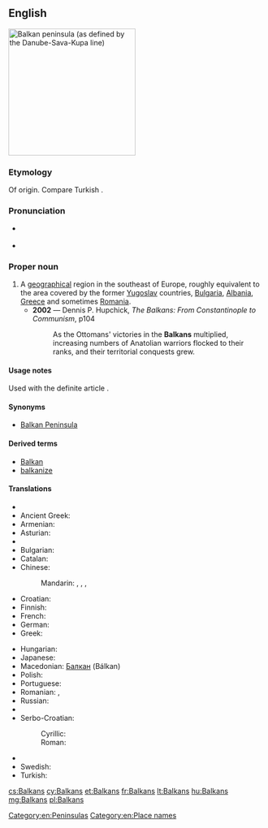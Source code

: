 ==English==
[[Image:Balkanpeninsula.png|thumb|250px|Balkan peninsula (as defined by the Danube-Sava-Kupa line)]]
{{wikipedia}}

===Etymology===
Of {{etyl|trk|en}} origin. Compare Turkish {{term|balkan||wooded mountain range|lang=tr}}.

===Pronunciation===
* {{a|UK}} {{IPA|/ˈbɔːl.kənz/|/ˈbɒl.kənz/}}
* {{a|US}} {{IPA|/ˈbɑl.kənz/|/ˈbɔl.kənz/}}

===Proper noun===
{{en-proper noun}}

# A [[geographical]] region in the southeast of Europe, roughly equivalent to the area covered by the former [[Yugoslav]] countries, [[Bulgaria]], [[Albania]], [[Greece]] and sometimes [[Romania]].
#* '''2002''' — Dennis P. Hupchick, ''The Balkans: From Constantinople to Communism'', p104
#*: As the Ottomans' victories in the '''Balkans''' multiplied, increasing numbers of Anatolian warriors flocked to their ranks, and their territorial conquests grew.

====Usage notes====
Used with the definite article {{term|the}}.

====Synonyms====
* {{sense|geographical region}} [[Balkan Peninsula]]

====Derived terms====
* [[Balkan]]
* [[balkanize]]

====Translations====
{{trans-top|geographical region in the southeast of Europe}}
* {{trreq|Albanian}}
* Ancient Greek: {{tø|grc|Χερσόνησος τοῦ Αἵμου|m|tr=Khersonēsos tou Aimou|sc=polytonic}}
* Armenian: {{t-|hy|Բալկաններ|tr=Balkanner}}
* Asturian: {{t-|ast|Balcanes|m|xs=Asturian}}
* {{trreq|Bosnian}}
* Bulgarian: {{t|bg|Балкани|p|tr=balkani|sc=Cyrl}}
* Catalan: {{t-|ca|Balcans|m|p}}
* Chinese:
*: Mandarin: {{t|zh|巴爾幹|sc=Hani}}, {{t|zh|巴尔干|tr=Bā'ěrgàn|sc=Hani}}, {{t|zh|巴爾幹半島|sc=Hani}}, {{t|zh|巴尔干半岛|tr=Bā'ěrgàn bàndǎo|sc=Hani}}
* Croatian: {{t-|hr|Balkan|m}}
* Finnish: {{t|fi|Balkan}}
* French: {{t+|fr|Balkans|m}}
* German: {{t|de|Balkan|m}}
* Greek: {{t|el|Βαλκάνια|n|p|tr=Valkánia}}
{{trans-mid}}
* Hungarian: {{t+|hu|Balkán}}
* Japanese: {{t|ja|バルカン半島|tr=Barukan hantō|sc=Jpan}}
* Macedonian: [[Балкан]] (Bálkan) {{m}}
* Polish: {{t+|pl|Bałkany}}
* Portuguese: {{t-|pt|Balcãs|m|p}}
* Romanian: {{t-|ro|Balcani|m|p}}, {{t|ro|Peninsula Balcanică|f}}
* Russian: {{t-|ru|Балканы|m|p|tr=Balkány}}
* {{trreq|Serbian}}
* Serbo-Croatian:
*: Cyrillic: {{t|sh|Балкан|m}}
*: Roman: {{t|sh|Balkan|m}}
* {{trreq|Slovene}}
* Swedish: {{t|sv|Balkan}}
* Turkish: {{t+|tr|Balkanlar|p}}
{{trans-bottom}}

[[Category:en:Peninsulas]]
[[Category:en:Place names]]

[[cs:Balkans]]
[[cy:Balkans]]
[[et:Balkans]]
[[fr:Balkans]]
[[lt:Balkans]]
[[hu:Balkans]]
[[mg:Balkans]]
[[pl:Balkans]]